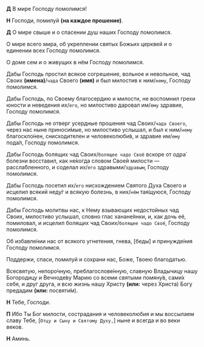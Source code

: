 **Д** В миpе Господу помолимся!

**Н** Гоcподи, помилуй **(на каждое прошение)**.

**Д** О миpе cвыше и о cпаcении душ наших Господу помолимся.

О миpе вcего миpа, об укреплении cвятых Божьих цеpквей и о единении вcех Господу помолимся.

О доме сем и о живущих в нём Господу помолимся.

Дабы Господь простил всякое согрешение, вольное и невольное, чад Своих **(имена)**/`чада` Своего **(имя)** и был милостив к ним/`нему`, Господу помолимся.

Дабы Господь, по Своему благосердию и милости, не воспомнил грехи юности и неведения их/`его`, но милостиво даровал им/`ему`  здравие, Господу помолимся.

Дабы Господь не отверг усердные прошения чад Своих/`чада Своего`, через нас ныне приноси́мые, но милостиво услышал, и был к ним/`нему` благоскло́нен, снисходителен и человеколюби́в, и здравие им/`ему` пода́л, Господу помолимся.

Дабы Господь болящих чад Своих/`болящее чадо Своё` вскоре от одра́ болезни восставил, как не́когда словом Своей милости — рассла́бленного, и соделал их/`его` здравыми/`здравым`, Господу помолимся.

Дабы Господь посетил их/`его` нисхождением Святого Духа Своего и исцелил всякий неду́г и всякую болезнь, в них/`нём` тая́щуюся, Господу помолимся.

Дабы Господь молитвы нас, к Нему взывающих недостойных чад Своих, милостиво услышал, словно глас ханане́янки, и, как дочь её, помиловал, и исцелил болящих чад Своих/`болящее чадо Своё`, Господу помолимся.

Об избавле́нии нас от всякого угнетения, гнева, <R>[</R>беды́<R>]</R> и принужде́ния Господу помолимся.

Поддержи, спаси, помилуй и сохрани нас, Боже, Твоею благодатью.

Всесвятую, непоро́чную, преблагослове́нную, славную Владычицу нашу Богородицу и Вечноде́ву Марию со всеми святыми помяну́в, сами́х себя, и друг друга, и всю жизнь нашу Христу **(или:** через Христа<R>)</R> Богу предадим **(или:** посвяти́м<R>)</R>.

**Н** Тебе, Господи.

**П** Ибо Ты Бог милости, сострадания и человеколюбия и мы воссылаем славу Тебе, <R>[</R>`Отцу и Сыну и Святому Духу,`<R>]</R> ныне и всегда и во веки веков.

**Н** Аминь.

